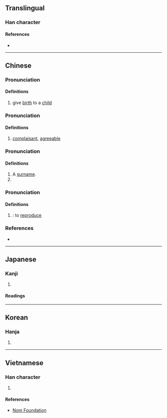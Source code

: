 {{character info}}
==Translingual==

===Han character===
{{Han char|rn=38|rad=女|as=07|sn=10|four=47416|canj=VNAU|ids=⿰女免}}

====References====
* {{Han ref|kx=0263.150|dkj=06337|dj=0530.020|hdz=21053.090|uh=5A29|ud=23081|bh=AE59|bd=44633}}

----

==Chinese==
{{zh-forms}}

===Pronunciation===
{{zh-pron
|m=miǎn
|c=min5,maan5
|h=pfs=
|md=
|mn=bián
|w=
|mc=
|oc=y
|cat=n
}}
{{zh-attn-split}}

====Definitions====
{{zh-hanzi}}

# give [[birth]] to a [[child]]

===Pronunciation===
{{zh-pron
|m=miǎn,wǎn
|c=min5,waan5
|cat=a
}}

====Definitions====
{{zh-hanzi}}

# [[complaisant]], [[agreeable]]

===Pronunciation===
{{zh-pron
|m=wàn
|c=maan6
|cat=n
}}

====Definitions====
{{zh-hanzi}}
# A [[surname]].
# {{zh-alt form|萬}}

===Pronunciation===
{{zh-pron
|m=fàn
|c=faan3
|cat=v
}}

====Definitions====
{{zh-hanzi}}

# {{zh-div|息}}: to [[reproduce]]

===References===
* {{R:yue:Hanzi}}

----

==Japanese==

===Kanji===
{{ja-kanji|grade=|rs=女07}}

# {{rfdef|ja|sort=女07}}

====Readings====
{{ja-readings
|on=べん, はん
|kun=う-む
}}

----

==Korean==

===Hanja===
{{ko-hanja|hangeul=만}}

# {{rfdef|ko|sort=女07}}

----

==Vietnamese==

===Han character===
{{vi-hantu|[[vãn]]|rs=女07}}

# {{rfdef|vi|sort=女07}}

====References====
* [http://nomfoundation.org/common/nom_details.php?codepoint=5a29 Nom Foundation]